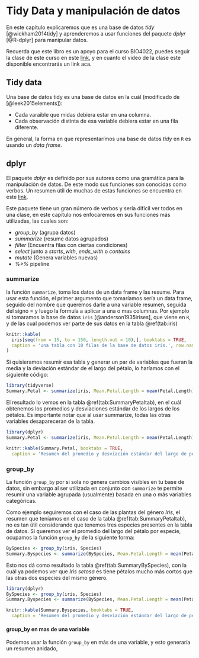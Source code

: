 # Tidy Data y manipulación de datos {#tidydata}

En este capítulo explicaremos que es una base de datos *tidy* [@wickham2014tidy] y  aprenderemos a usar funciones del paquete *dplyr* [@R-dplyr] para manipular datos.

Recuerda que este libro es un apoyo para el curso BIO4022, puedes seguir la clase de este curso en este [link](https://derek-corcoran-barrios.github.io/Clase1/Clase1TidyData), y en cuanto el video de la clase este disponible encontrarás un link aca.

## Tidy data

Una base de datos tidy es una base de datos en la cuál (modificado de [@leek2015elements]):

* Cada varaible que midas debiera estar en una columna.
* Cada observación distinta de esa variable debiera estar en una fila diferente.

En general, la forma en que representarímos una base de datos *tidy* en `R` es usando un *data frame*. 

## dplyr

El paquete *dplyr* es definido por sus autores como una gramática para la manipulación de datos. De este modo sus funciones son conocidas como verbos. Un resumen útil de muchas de estas funciones se encuentra en este [link](https://www.rstudio.com/wp-content/uploads/2015/02/data-wrangling-cheatsheet.pdf).

Este paquete tiene un gran número de verbos y sería difícil ver todos en una clase, en este capítulo nos enfocaremos en sus funciones más utilizadas, las cuales son:

- *group_by* (agrupa datos)
- *summarize* (resume datos agrupados)
- *filter* (Encuentra filas con ciertas condiciones)
- *select* junto a *starts_with*, *ends_with* o *contains*
- *mutate* (Genera variables nuevas)
- *%>%* pipeline

### summarize

la función `summarize`, toma los datos de un data frame y las resume. Para usar esta función, el primer argumento que tomaríamos sería un data frame, seguido del nombre que queremos darle a una variable resumen, seguida del signo = y luego la formula a aplicar a una o mas columnas. Por ejemplo si tomaramos la base de datos `iris` [@anderson1935irises], que viene en `R`, y de las cual podemos ver parte de sus datos en la tabla \@ref(tab:iris)

```r
knitr::kable(
  iris[seq(from = 15, to = 150, length.out = 10),], booktabs = TRUE,
  caption = 'una tabla con 10 filas de la base de datos iris.', row.names = FALSE
)
```

Si quisieramos resumir esa tabla y generar un par de variables que fueran la media y la deviación estándar de el largo del pétalo, lo haríamos con el siguiente código:

```r
library(tidyverse)
Summary.Petal <- summarize(iris, Mean.Petal.Length = mean(Petal.Length), SD.Petal.Length = sd(Petal.Length))
```

El resultado lo vemos en la tabla \@ref(tab:SummaryPetaltab), en el cuál obtenemos los promedios y desviaciones estándar de los largos de los pétalos. Es importante notar que al usar summarize, todas las otras variables desapareceran de la tabla. 

```r
library(dplyr)
Summary.Petal <- summarize(iris, Mean.Petal.Length = mean(Petal.Length), SD.Petal.Length = sd(Petal.Length))
```


```r
knitr::kable(Summary.Petal, booktabs = TRUE,
  caption = 'Resumen del promedio y desviación estándar del largo de pétalo de las flores del generi Iris.', row.names = FALSE)
```

### group_by

La función `group_by` por si sola no genera cambios visibles en tu base de datos, sin embargo al ser utilizada en conjunto con `summarize` te permite resumir una variable agrupada (usualmente) basada en una o más variables categóricas. 

Como ejemplo seguiremos con el caso de las plantas del género *Iris*, el resumen que teníamos en el caso de la tabla \@ref(tab:SummaryPetaltab), no es tan útil considerando que tenemos tres especies presentes en la tabla de datos. Si queremos ver el promedio del largo del pétalo por especie, ocupamos la función `group_by` de la siguiente forma:

```r
BySpecies <- group_by(iris, Species)
Summary.Byspecies <- summarize(BySpecies, Mean.Petal.Length = mean(Petal.Length), SD.Petal.Length = sd(Petal.Length))
```

Esto nos dá como resultado la tabla \@ref(tab:SummaryBySpecies), con la cuál ya podemos ver que *Iris setosa* es tiene pétalos mucho más cortos que las otras dos especies del mismo género.

```r
library(dplyr)
BySpecies <- group_by(iris, Species)
Summary.Byspecies <- summarize(BySpecies, Mean.Petal.Length = mean(Petal.Length), SD.Petal.Length = sd(Petal.Length))
```

```r
knitr::kable(Summary.Byspecies, booktabs = TRUE,
  caption = 'Resumen del promedio y desviación estándar del largo de pétalo de las flores del generi Iris.', row.names = FALSE)
```

#### group_by en mas de una variable

Podemos usar la función `group_by` en más de una variable, y esto generaría un resumen anidado, 